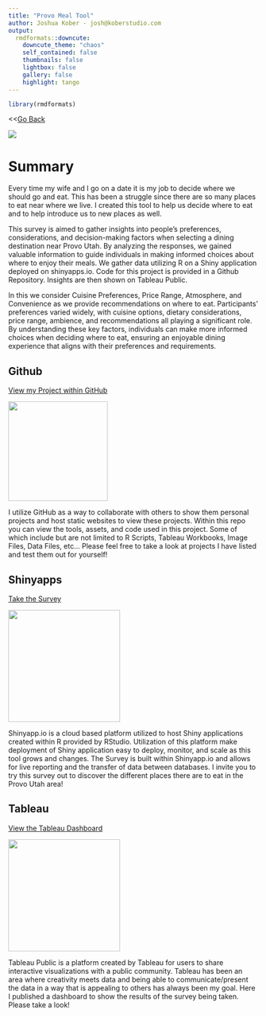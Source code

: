 ```yaml
---
title: "Provo Meal Tool"
author: Joshua Kober - josh@koberstudio.com
output:
  rmdformats::downcute:
    downcute_theme: "chaos"
    self_contained: false
    thumbnails: false
    lightbox: false
    gallery: false
    highlight: tango
---
```


```r
library(rmdformats)
```

\<\<[Go Back](www.koberstudio.com)

![](provoMealTool.PNG)

# Summary

Every time my wife and I go on a date it is my job to decide where we should go and eat. This has been a struggle since there are so many places to eat near where we live. I created this tool to help us decide where to eat and to help introduce us to new places as well.

This survey is aimed to gather insights into people's preferences, considerations, and decision-making factors when selecting a dining destination near Provo Utah. By analyzing the responses, we gained valuable information to guide individuals in making informed choices about where to enjoy their meals. We gather data utilizing R on a Shiny application deployed on shinyapps.io. Code for this project is provided in a Github Repository. Insights are then shown on Tableau Public.

In this we consider Cuisine Preferences, Price Range, Atmosphere, and Convenience as we provide recommendations on where to eat. Participants' preferences varied widely, with cuisine options, dietary considerations, price range, ambience, and recommendations all playing a significant role. By understanding these key factors, individuals can make more informed choices when deciding where to eat, ensuring an enjoyable dining experience that aligns with their preferences and requirements.

## Github

[View my Project within GitHub](https://github.com/jckober5/ProvoMealTool)

[![](github.png){width="200"}](https://github.com/jckober5/ProvoMealTool)

I utilize GitHub as a way to collaborate with others to show them personal projects and host static websites to view these projects. Within this repo you can view the tools, assets, and code used in this project. Some of which include but are not limited to R Scripts, Tableau Workbooks, Image Files, Data Files, etc... Please feel free to take a look at projects I have listed and test them out for yourself!

## Shinyapps

[Take the Survey](https://jckober5.shinyapps.io/provoMealTool/)

[![](shiny.png){width="225"}](https://jckober5.shinyapps.io/provoMealTool/)

Shinyapp.io is a cloud based platform utilized to host Shiny applications created within R provided by RStudio. Utilization of this platform make deployment of Shiny application easy to deploy, monitor, and scale as this tool grows and changes. The Survey is built within Shinyapp.io and allows for live reporting and the transfer of data between databases. I invite you to try this survey out to discover the different places there are to eat in the Provo Utah area!

## Tableau

[View the Tableau Dashboard](https://public.tableau.com/app/profile/joshua.kober6896/viz/ProvoMealToolSurvey/ProvoMealToolSurvey?publish=yes)

[![](tableau.png){width="225"}](https://public.tableau.com/app/profile/joshua.kober6896/viz/ProvoMealToolSurvey/ProvoMealToolSurvey?publish=yes)

Tableau Public is a platform created by Tableau for users to share interactive visualizations with a public community. Tableau has been an area where creativity meets data and being able to communicate/present the data in a way that is appealing to others has always been my goal. Here I published a dashboard to show the results of the survey being taken. Please take a look!
